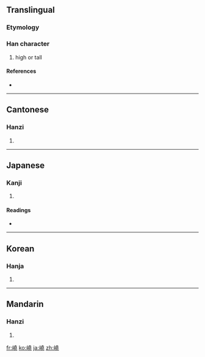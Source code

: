 {{also|峣}}
==Translingual==

===Etymology===
{{Han compound|山|堯|c1=s|c2=p|t1=mountain|ls=psc}}

===Han character===
{{Han char|rn=46|rad=山|as=12|sn=15|four=2471<sub>1</sub>|canj=山土土山 (UGGU)}}

# high or tall

====References====
* {{Han ref|kx=0320.100|dkj=08491|dj=0620.160|hdz=10796.070|uh=5DA2|ud=23970|bh=E566|bd=58726}}

----

==Cantonese==

===Hanzi===
{{yue-hanzi|jyut=|y=yiu4|sim=峣}}

# {{defn|Cantonese}}

----

==Japanese==

===Kanji===
{{ja-kanji|grade=|rs=山12}}

# {{defn|Japanese}}

====Readings====
* {{ja-readings|on=[[ぎょう]] (gyō)|kun=[[けわしい]] (kewashii)}}

----

==Korean==

===Hanja===
{{ko-hanja|hangeul=요|rv=yo|mr=yo}}

# {{defn|Korean}}

----

==Mandarin==

===Hanzi===
{{cmn-hanzi|sim=峣|pin=[[yáo]] ([[yao2]])|wg=yao<sup>2</sup>}}

# {{defn|Mandarin}}

[[fr:嶢]]
[[ko:嶢]]
[[ja:嶢]]
[[zh:嶢]]